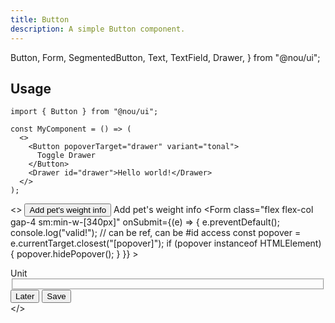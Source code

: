 ```yaml
---
title: Button
description: A simple Button component.
---
```


  Button,
  Form,
  SegmentedButton,
  Text,
  TextField,
  Drawer,
} from "@nou/ui";


## Usage

```tsx
import { Button } from "@nou/ui";

const MyComponent = () => (
  <>
    <Button popoverTarget="drawer" variant="tonal">
      Toggle Drawer
    </Button>
    <Drawer id="drawer">Hello world!</Drawer>
  </>
);
```

<>
  <Button popoverTarget="weight" variant="tonal">
    Add pet's weight info
  </Button>
  <Drawer id="weight" aria-labelledby="weight-popup-label">
    <span id="weight-popup-label" class="sr-only">
      Add pet's weight info
    </span>
    <Form
      class="flex flex-col gap-4 sm:min-w-[340px]"
      onSubmit={(e) => {
        e.preventDefault();
        console.log("valid!");
        // can be ref, can be #id access
        const popover = e.currentTarget.closest("[popover]");
        if (popover instanceof HTMLElement) {
          popover.hidePopover();
        }
      }}
    >
      <div class="flex items-center gap-4 self-end">
        <Text with="label-sm" as="label" for="weight-unit">
          Unit
        </Text>
        <fieldset id="weight-unit" class="grid grid-cols-2">
          <SegmentedButton name="unit" label="Lbs" />
          <SegmentedButton name="unit" label="Kg" />
        </fieldset>
      </div>
      <TextField
        label="Weight"
        type="number"
        inputMode="numeric"
        step="0.1"
        name="weight"
      />
      <div class="grid grid-cols-2 gap-2 sm:flex sm:self-end">
        <Button
          variant="ghost"
          popoverTargetAction="hide"
          popoverTarget="weight"
        >
          Later
        </Button>
        <Button type="submit">Save</Button>
      </div>
    </Form>
  </Drawer>
</>
